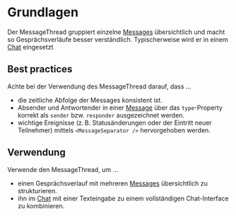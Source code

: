 # Grundlagen

Der MessageThread gruppiert einzelne [Messages](/03-components/chat/message)
übersichtlich und macht so Gesprächsverläufe besser verständlich. Typischerweise
wird er in einem [Chat](/03-components/chat/chat) eingesetzt

## Best practices

Achte bei der Verwendung des MessageThread darauf, dass ...

- die zeitliche Abfolge der Messages konsistent ist.
- Absender und Antwortender in einer [Message](/03-components/chat/message) über
  das `type`-Property korrekt als `sender` bzw. `responder` ausgezeichnet
  werden.
- wichtige Ereignisse (z. B. Statusänderungen oder der Eintritt neuer
  Teilnehmer) mittels `<MessageSeparator />` hervorgehoben werden.

## Verwendung

Verwende den MessageThread, um ...

- einen Gesprächsverlauf mit mehreren [Messages](/03-components/chat/message)
  übersichtlich zu strukturieren.
- ihn im [Chat](/03-components/chat/chat) mit einer Texteingabe zu einem
  vollständigen Chat-Interface zu kombinieren.
